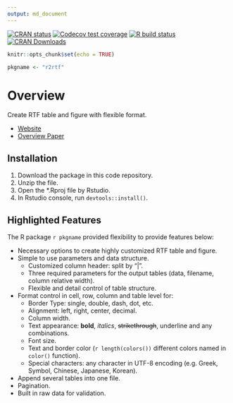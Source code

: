 ```yaml
---
output: md_document
---
```


<!-- badges: start -->
[![CRAN status](https://www.r-pkg.org/badges/version/r2rtf)](https://CRAN.R-project.org/package=r2rtf)
[![Codecov test coverage](https://codecov.io/gh/Merck/r2rtf/branch/master/graph/badge.svg)](https://codecov.io/gh/Merck/r2rtf?branch=master)
[![R build status](https://github.com/Merck/r2rtf/workflows/R-CMD-check/badge.svg)](https://github.com/Merck/r2rtf/actions)
[![CRAN Downloads](https://cranlogs.r-pkg.org/badges/r2rtf)](https://cran.r-project.org/package=r2rtf)
<!-- badges: end -->
  
```r
knitr::opts_chunk$set(echo = TRUE)
```

```r
pkgname <- "r2rtf"
```

# Overview 

Create RTF table and figure with flexible format.

* [Website](https://merck.github.io/r2rtf/index.html)
* [Overview Paper](https://www.pharmasug.org/proceedings/2020/DV/PharmaSUG-2020-DV-198.pdf)

## Installation

1. Download the package in this code repository.
2. Unzip the file.
3. Open the *.Rproj file by Rstudio.
4. In Rstudio console, run `devtools::install()`.

## Highlighted Features 

The R package `r pkgname` provided flexibility to provide features below:

* Necessary options to create highly customized RTF table and figure. 
* Simple to use parameters and data structure.
    + Customized column header: split by "|". 
    + Three required parameters for the output tables (data, filename, column relative width).
    + Flexible and detail control of table structure. 
* Format control in cell, row, column and table level for: 
    + Border Type: single, double, dash, dot, etc.
    + Alignment: left, right, center, decimal.
    + Column width. 
    + Text appearance: **bold**, *italics*, ~~strikethrough~~, underline and any combinations.
    + Font size. 
    + Text and border color (`r length(colors())` different colors named in `color()` function).
    + Special characters: any character in UTF-8 encoding (e.g. Greek, Symbol, Chinese, Japanese, Korean).
* Append several tables into one file. 
* Pagination.
* Built in raw data for validation.

